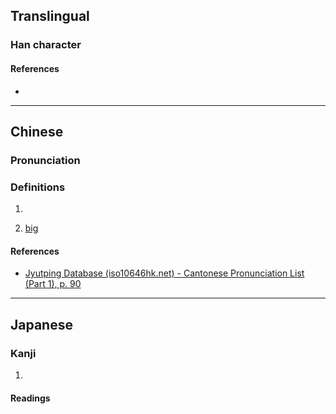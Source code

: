 {{character info}}
==Translingual==

===Han character===
{{Han char|rn=37|rad=大|as=04|sn=7|four=|canj=KAU,XKAU|ids=⿱大巴}}

====References====
* {{Han ref|kx=0250.130|dkj=05866|dj=0509.190|hdz=10531.040|uh=593F|ud=22847}}

----

==Chinese==
{{zh-forms}}

===Pronunciation===
{{zh-pron
|m=bā
|m-s=
|dg=
|c=baa1
|c-t=
|g=
|h=pfs=
|j=
|mb=
|md=
|mn=
|mn-t=
|w=
|x=
|mc=y
|oc=y
|cat=a
}}

===Definitions===
{{zh-hanzi}}

# {{zh-only|奤夿屯|[[Habatun]] {{gloss|village in Changping District, Beijing}}}}
# {{zh-hg}} [[big]]

====References====
* [http://www.iso10646hk.net/jp/document/download.jsp Jyutping Database (iso10646hk.net) - Cantonese Pronunciation List (Part 1), p. 90]

----

==Japanese==

===Kanji===
{{ja-kanji|grade=|rs=大04}}

# {{rfdef|ja|sort=大04}}

====Readings====
{{ja-readings
|goon=へ
|kanon=は
|kun=おお-き.い<おほ-き.い}}